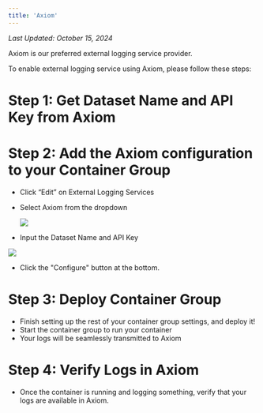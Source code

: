 ```yaml
---
title: 'Axiom'
---
```


_Last Updated: October 15, 2024_

Axiom is our preferred external logging service provider.

To enable external logging service using Axiom, please follow these steps:

# Step 1: Get Dataset Name and API Key from Axiom

# Step 2: Add the Axiom configuration to your Container Group

- Click “Edit” on External Logging Services
- Select Axiom from the dropdown

  <img src="/products/sce/container-groups/external-logging/images/select-axiom.png" />

- Input the Dataset Name and API Key

<img src="/products/sce/container-groups/external-logging/images/configure-axiom.png" />

- Click the "Configure" button at the bottom.

# Step 3: Deploy Container Group

- Finish setting up the rest of your container group settings, and deploy it!
- Start the container group to run your container
- Your logs will be seamlessly transmitted to Axiom

# Step 4: Verify Logs in Axiom

- Once the container is running and logging something, verify that your logs are available in Axiom.

